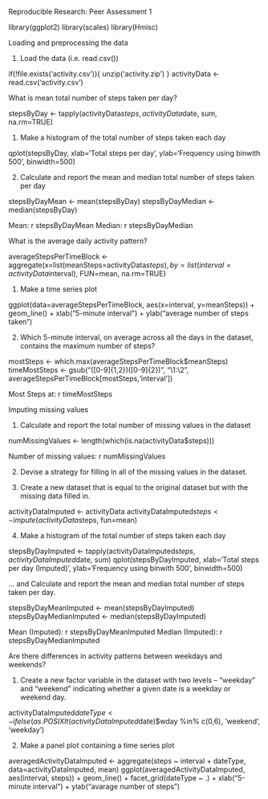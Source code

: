 Reproducible Research: Peer Assessment 1

library(ggplot2)
library(scales)
library(Hmisc)

Loading and preprocessing the data

1. Load the data (i.e. read.csv())

if(!file.exists('activity.csv')){
  unzip('activity.zip')
}
activityData <- read.csv('activity.csv')


What is mean total number of steps taken per day?

stepsByDay <- tapply(activityData$steps, activityData$date, sum, na.rm=TRUE)

1. Make a histogram of the total number of steps taken each day

qplot(stepsByDay, xlab='Total steps per day', ylab='Frequency using binwith 500', binwidth=500)

2. Calculate and report the mean and median total number of steps taken per day

stepsByDayMean <- mean(stepsByDay)
stepsByDayMedian <- median(stepsByDay)

Mean: r stepsByDayMean
Median: r stepsByDayMedian

What is the average daily activity pattern?

averageStepsPerTimeBlock <- aggregate(x=list(meanSteps=activityData$steps), by=list(interval=activityData$interval), FUN=mean, na.rm=TRUE)

1. Make a time series plot

ggplot(data=averageStepsPerTimeBlock, aes(x=interval, y=meanSteps)) +
  geom_line() +
  xlab("5-minute interval") +
  ylab("average number of steps taken") 
  
  2. Which 5-minute interval, on average across all the days in the dataset, contains the maximum number of steps?
  
  mostSteps <- which.max(averageStepsPerTimeBlock$meanSteps)
timeMostSteps <-  gsub("([0-9]{1,2})([0-9]{2})", "\\1:\\2", averageStepsPerTimeBlock[mostSteps,'interval'])

Most Steps at: r timeMostSteps

Imputing missing values

1. Calculate and report the total number of missing values in the dataset

numMissingValues <- length(which(is.na(activityData$steps)))

Number of missing values: r numMissingValues

2. Devise a strategy for filling in all of the missing values in the dataset.

3. Create a new dataset that is equal to the original dataset but with the missing data filled in.

activityDataImputed <- activityData
activityDataImputed$steps <- impute(activityData$steps, fun=mean)

4. Make a histogram of the total number of steps taken each day

stepsByDayImputed <- tapply(activityDataImputed$steps, activityDataImputed$date, sum)
qplot(stepsByDayImputed, xlab='Total steps per day (Imputed)', ylab='Frequency using binwith 500', binwidth=500)

... and Calculate and report the mean and median total number of steps taken per day.

stepsByDayMeanImputed <- mean(stepsByDayImputed)
stepsByDayMedianImputed <- median(stepsByDayImputed)

Mean (Imputed): r stepsByDayMeanImputed
Median (Imputed): r stepsByDayMedianImputed

Are there differences in activity patterns between weekdays and weekends?

1. Create a new factor variable in the dataset with two levels – “weekday” and “weekend” indicating whether a given date is a weekday or weekend day.

activityDataImputed$dateType <-  ifelse(as.POSIXlt(activityDataImputed$date)$wday %in% c(0,6), 'weekend', 'weekday')

2. Make a panel plot containing a time series plot

averagedActivityDataImputed <- aggregate(steps ~ interval + dateType, data=activityDataImputed, mean)
ggplot(averagedActivityDataImputed, aes(interval, steps)) + 
  geom_line() + 
  facet_grid(dateType ~ .) +
  xlab("5-minute interval") + 
  ylab("avarage number of steps")
